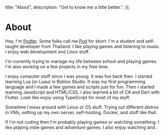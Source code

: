 
  title: "About",
  description: "Get to know me a little better.",
});

<H1 className="mt-0">About</H1>

Hey, I'm <U>Podter</U>. Some folks call me <U>Pod</U> for short. I'm a student and self-taught
developer from Thailand. I like playing games and listening to music. I enjoy
web development and Linux stuff.

I'm currently trying to manage my life between school and playing games.
I'm also working on a few projects in my free time.

<Separator className="mt-6" />

I enjoy computer stuff since I was young. It was fun back then.
I started learning Lua (or Luau) in Roblox Studio. It was my first programming language and
I made a few games and scripts just for fun. Then I started learning JavaScript and HTML/CSS.
I also learned a bit of C# and Dart with Flutter. Look like enjoy using TypeScript for most of my stuff.

<WakaTime />

Sometime I mess around with Linux or OS stuff. Trying out different distros in VMs,
setting up my own server, self-hosting, Docker, and stuff like that.

<PodterServer />

If I'm not coding then I'm probably playing games or watching something.
I like playing indie games and adventure games. I also enjoy watching <SouthPark /> and <Bluey />.

<Steam />

<Separator className="mt-6" />

<Socials />
